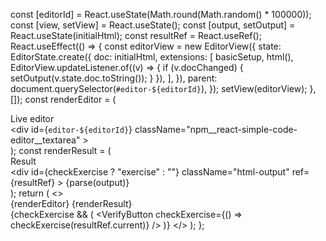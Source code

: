 
  const [editorId] = React.useState(Math.round(Math.random() * 100000));
  const [view, setView] = React.useState();
  const [output, setOutput] = React.useState(initialHtml);
  const resultRef = React.useRef();
  React.useEffect(() => {
    const editorView = new EditorView({
      state: EditorState.create({
        doc: initialHtml,
        extensions: [
          basicSetup,
          html(),
          EditorView.updateListener.of((v) => {
            if (v.docChanged) {
              setOutput(v.state.doc.toString());
            }
          }),
        ],
      }),
      parent: document.querySelector(`#editor-${editorId}`),
    });
    setView(editorView);
  }, []);
  const renderEditor = (
    <div>
      <div className="playground-header">Live editor</div>
      <div
        id={`editor-${editorId}`}
        className="npm__react-simple-code-editor__textarea"
      ></div>
    </div>
  );
  const renderResult = (
    <div>
      <div className="playground-header">Result</div>
      <div
        id={checkExercise ? "exercise" : ""}
        className="html-output"
        ref={resultRef}
      >
        {parse(output)}
      </div>
    </div>
  );
  return (
    <>
      <div className="editor-container">
        {renderEditor}
        {renderResult}
      </div>
      {checkExercise && (
        <VerifyButton checkExercise={() => checkExercise(resultRef.current)} />
      )}
    </>
  );
};
